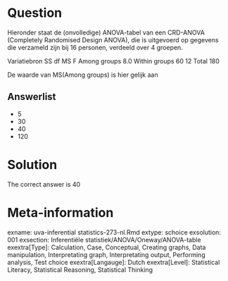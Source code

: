 Question
========

Hieronder staat de (onvolledige) ANOVA-tabel van een CRD-ANOVA (Completely Randomised Design ANOVA), die is uitgevoerd op gegevens die verzameld zijn bij 16 personen, verdeeld over 4 groepen.

Variatiebron SS df MS F
Among groups 8.0
Within groups 60 12
Total 180

De waarde van MS(Among groups) is hier gelijk aan 

Answerlist
----------
* 5
* 30
* 40
* 120

Solution
========

The correct answer is  40 

Meta-information
================
exname: uva-inferential statistics-273-nl.Rmd 
extype: schoice 
exsolution: 001 
exsection: Inferentiële statistiek/ANOVA/Oneway/ANOVA-table
exextra[Type]: Calculation, Case, Conceptual, Creating graphs, Data manipulation, Interpretating graph, Interpretating output, Performing analysis, Test choice 
exextra[Langauge]: Dutch 
exextra[Level]: Statistical Literacy, Statistical Reasoning, Statistical Thinking 
